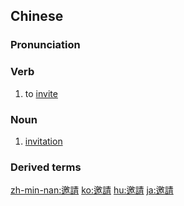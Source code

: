 {{also|邀请}}
==Chinese==
{{zh-forms|s=邀请}}

===Pronunciation===
{{zh-pron
|m=yāoqǐng
|c=jiu1 cing2
|h=pfs=yêu-chhiáng
|mn=qz,tw,xm,zz:iau-chhiáⁿ/qz,tw,xm,zz:iau-chhéng/qz:io-chhiáⁿ
|cat=v,n
}}

===Verb===
{{zh-verb}}

# to [[invite]]

===Noun===
{{zh-noun}}

# [[invitation]] {{zh-mw|個}}

===Derived terms===
{{zh-der|邀請賽|邀請信}}

{{zh-cat|Elementary}}

[[zh-min-nan:邀請]]
[[ko:邀請]]
[[hu:邀請]]
[[ja:邀請]]